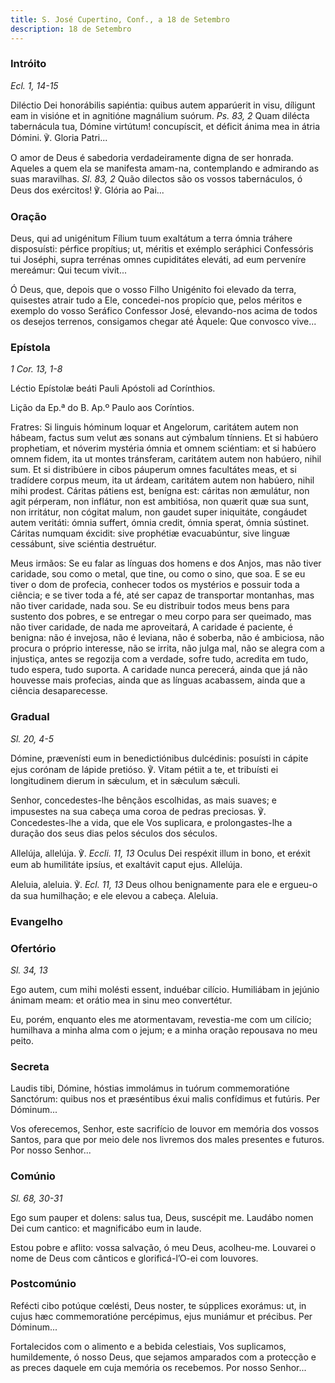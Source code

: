 ```yaml
---
title: S. José Cupertino, Conf., a 18 de Setembro
description: 18 de Setembro
---
```


### Intróito

<em>Ecl. 1, 14-15</em>

<div class="side-by-side not-content">

Diléctio Dei honorábilis sapiéntia: quibus autem apparúerit in visu, díligunt eam in visióne et in agnitióne magnálium suórum. <em>Ps. 83, 2</em> Quam dilécta tabernácula tua, Dómine virtútum! concupíscit, et déficit ánima mea in átria Dómini. ℣. Gloria Patri...

O amor de Deus é sabedoria verdadeiramente digna de ser honrada. Aqueles a quem ela se manifesta amam-na, contemplando e admirando as suas maravilhas. <em>Sl. 83, 2</em> Quão dilectos são os vossos tabernáculos, ó Deus dos exércitos! ℣. Glória ao Pai...

</div>

### Oração

<div class="side-by-side not-content">

Deus, qui ad unigénitum Fílium tuum exaltátum a terra ómnia tráhere disposuísti: pérfice propítius; ut, méritis et exémplo seráphici Confessóris tui Joséphi, supra terrénas omnes cupiditátes eleváti, ad eum perveníre mereámur: Qui tecum vivit...

Ó Deus, que, depois que o vosso Filho Unigénito foi elevado da terra, quisestes atrair tudo a Ele, concedei-nos propício que, pelos méritos e exemplo do vosso Seráfico Confessor José, elevando-nos acima de todos os desejos terrenos, consigamos chegar até Àquele: Que convosco vive...

</div>

### Epístola

<em>1 Cor. 13, 1-8</em>

<div class="side-by-side not-content">

Léctio Epístolæ beáti Pauli Apóstoli ad Corínthios.

Lição da Ep.ª do B. Ap.º Paulo aos Coríntios.

Fratres: Si linguis hóminum loquar et Angelorum, caritátem autem non hábeam, factus sum velut æs sonans aut cýmbalum tínniens. Et si habúero prophetiam, et nóverim mystéria ómnia et omnem sciéntiam: et si habúero omnem fidem, ita ut montes tránsferam, caritátem autem non habúero, nihil sum. Et si distribúere in cibos páuperum omnes facultátes meas, et si tradídere corpus meum, ita ut árdeam, caritátem autem non habúero, nihil mihi prodest. Cáritas pátiens est, benígna est: cáritas non æmulátur, non agit pérperam, non inflátur, non est ambitiósa, non quærit quæ sua sunt, non irritátur, non cógitat malum, non gaudet super iniquitáte, congáudet autem veritáti: ómnia suffert, ómnia credit, ómnia sperat, ómnia sústinet. Cáritas numquam éxcidit: sive prophétiæ evacuabúntur, sive linguæ cessábunt, sive sciéntia destruétur.

Meus irmãos: Se eu falar as línguas dos homens e dos Anjos, mas não tiver caridade, sou como o metal, que tine, ou como o sino, que soa. E se eu tiver o dom de profecia, conhecer todos os mystérios e possuir toda a ciência; e se tiver toda a fé, até ser capaz de transportar montanhas, mas não tiver caridade, nada sou. Se eu distribuir todos meus bens para sustento dos pobres, e se entregar o meu corpo para ser queimado, mas não tiver caridade, de nada me aproveitará, A caridade é paciente, é benigna: não é invejosa, não é leviana, não é soberba, não é ambiciosa, não procura o próprio interesse, não se irrita, não julga mal, não se alegra com a injustiça, antes se regozija com a verdade, sofre tudo, acredita em tudo, tudo espera, tudo suporta. A caridade nunca perecerá, ainda que já não houvesse mais profecias, ainda que as línguas acabassem, ainda que a ciência desaparecesse.

</div>

### Gradual

<em>Sl. 20, 4-5</em>

<div class="side-by-side not-content">

Dómine, prævenísti eum in benedictiónibus dulcédinis: posuísti in cápite ejus corónam de lápide pretióso. ℣. Vitam pétiit a te, et tribuísti ei longitudinem dierum in sǽculum, et in sǽculum sǽculi.

Senhor, concedestes-lhe bênçãos escolhidas, as mais suaves; e impusestes na sua cabeça uma coroa de pedras preciosas. ℣. Concedestes-lhe a vida, que ele Vos suplicara, e prolongastes-lhe a duração dos seus dias pelos séculos dos séculos.

Allelúja, allelúja. ℣. <em>Eccli. 11, 13</em> Oculus Dei respéxit illum in bono, et eréxit eum ab humilitáte ipsíus, et exaltávit caput ejus. Allelúja.

Aleluia, aleluia. ℣. <em>Ecl. 11, 13</em> Deus olhou benignamente para ele e ergueu-o da sua humilhação; e ele elevou a cabeça. Aleluia.

</div>

### Evangelho


<LinkCard
  href="/missal/pentecostes/Pent19-0#evangelho"
  title="Décimo Nono Domingo depois de Pentecostes"
/>

### Ofertório

<em>Sl. 34, 13</em>

<div class="side-by-side not-content">

Ego autem, cum mihi molésti essent, induébar cilício. Humiliábam in jejúnio ánimam meam: et orátio mea in sinu meo convertétur.

Eu, porém, enquanto eles me atormentavam, revestia-me com um cilício; humilhava a minha alma com o jejum; e a minha oração repousava no meu peito.

</div>

### Secreta

<div class="side-by-side not-content">

Laudis tibi, Dómine, hóstias immolámus in tuórum commemoratióne Sanctórum: quibus nos et præséntibus éxui malis confídimus et futúris. Per Dóminum...

Vos oferecemos, Senhor, este sacrifício de louvor em memória dos vossos Santos, para que por meio dele nos livremos dos males presentes e futuros. Por nosso Senhor...

</div>

### Comúnio

<em>Sl. 68, 30-31</em>

<div class="side-by-side not-content">

Ego sum pauper et dolens: salus tua, Deus, suscépit me. Laudábo nomen Dei cum cantico: et magnificábo eum in laude.

Estou pobre e aflito: vossa salvação, ó meu Deus, acolheu-me. Louvarei o nome de Deus com cânticos e glorificá-l’O-ei com louvores.

</div>

### Postcomúnio

<div class="side-by-side not-content">

Refécti cibo potúque cœlésti, Deus noster, te súpplices exorámus: ut, in cujus hæc commemoratióne percépimus, ejus muniámur et précibus. Per Dóminum...

Fortalecidos com o alimento e a bebida celestiais, Vos suplicamos, humildemente, ó nosso Deus, que sejamos amparados com a protecção e as preces daquele em cuja memória os recebemos. Por nosso Senhor...

</div>
